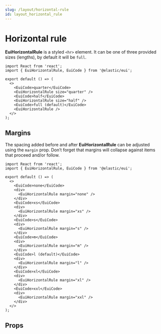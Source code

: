 ```yaml
---
slug: /layout/horizontal-rule
id: layout_horizontal_rule
---
```


# Horizontal rule

**EuiHorizontalRule** is a styled `<hr>` element. It can be one of three provided sizes (lengths), by default it will be `full`.

```tsx interactive
import React from 'react';
import { EuiHorizontalRule, EuiCode } from '@elastic/eui';

export default () => (
  <>
    <EuiCode>quarter</EuiCode>
    <EuiHorizontalRule size="quarter" />
    <EuiCode>half</EuiCode>
    <EuiHorizontalRule size="half" />
    <EuiCode>full (default)</EuiCode>
    <EuiHorizontalRule />
  </>
);
```

## Margins

The spacing added before and after **EuiHorizontalRule** can be adjusted using the `margin` prop. Don’t forget that margins will collapse against items that proceed and/or follow.

```tsx interactive
import React from 'react';
import { EuiHorizontalRule, EuiCode } from '@elastic/eui';

export default () => (
  <>
    <EuiCode>none</EuiCode>
    <div>
      <EuiHorizontalRule margin="none" />
    </div>
    <EuiCode>xs</EuiCode>
    <div>
      <EuiHorizontalRule margin="xs" />
    </div>
    <EuiCode>s</EuiCode>
    <div>
      <EuiHorizontalRule margin="s" />
    </div>
    <EuiCode>m</EuiCode>
    <div>
      <EuiHorizontalRule margin="m" />
    </div>
    <EuiCode>l (default)</EuiCode>
    <div>
      <EuiHorizontalRule margin="l" />
    </div>
    <EuiCode>xl</EuiCode>
    <div>
      <EuiHorizontalRule margin="xl" />
    </div>
    <EuiCode>xxl</EuiCode>
    <div>
      <EuiHorizontalRule margin="xxl" />
    </div>
  </>
);
```

## Props


<PropTable definition={docgen.EuiHorizontalRule} />
